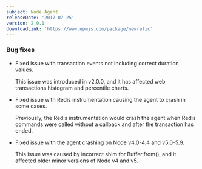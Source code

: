 ```yaml
---
subject: Node Agent
releaseDate: '2017-07-25'
version: 2.0.1
downloadLink: 'https://www.npmjs.com/package/newrelic'
---
```


### Bug fixes

* Fixed issue with transaction events not including correct duration values.

  This issue was introduced in v2.0.0, and it has affected web transactions histogram and percentile charts.
* Fixed issue with Redis instrumentation causing the agent to crash in some cases.

  Previously, the Redis instrumentation would crash the agent when Redis commands were called without a callback and after the transaction has ended.
* Fixed issue with the agent crashing on Node v4.0-4.4 and v5.0-5.9.

  This issue was caused by incorrect shim for Buffer.from(), and it affected older minor versions of Node v4 and v5.
